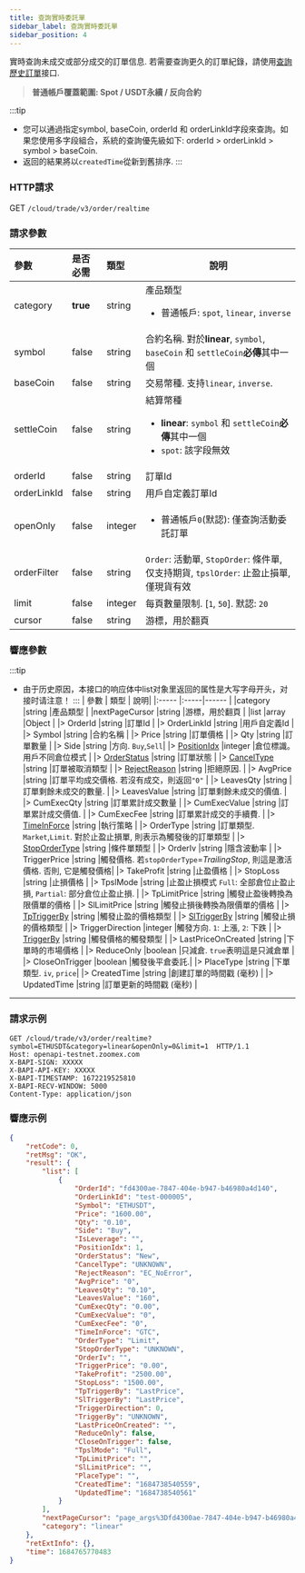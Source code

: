 ```yaml
---
title: 查詢實時委託單
sidebar_label: 查詢實時委託單
sidebar_position: 4
---
```

實時查詢未成交或部分成交的訂單信息. 若需要查詢更久的訂單紀錄，請使用[查詢歷史訂單](order-list#)接口.
> **普通帳戶覆蓋範圍: Spot / USDT永續 / 反向合約**

:::tip
- 您可以通過指定symbol, baseCoin, orderId 和 orderLinkId字段來查詢。如果您使用多字段組合，系統的查詢優先級如下: orderId > orderLinkId > symbol > baseCoin.
- 返回的結果將以`createdTime`從新到舊排序.
:::


### HTTP請求
GET `/cloud/trade/v3/order/realtime`

### 請求參數
| 參數 | 是否必需 | 類型 | 說明|
|:----- |:-------|:-----|------ |
|category |**true** |string |產品類型 <ul><li>普通帳戶: `spot`, `linear`, `inverse`</li></ul>|
|symbol |false |string |合約名稱. 對於**linear**, `symbol`, `baseCoin` 和 `settleCoin`**必傳**其中一個|
|baseCoin |false |string |交易幣種. 支持`linear`, `inverse`.|
|settleCoin |false |string |結算幣種 <ul><li><b>linear</b>: `symbol` 和 `settleCoin`**必傳**其中一個</li><li>`spot`: 該字段無效</li></ul>|
|orderId |false |string |訂單Id |
|orderLinkId |false |string |用戶自定義訂單Id |
|openOnly |false |integer |<ul><li>普通帳戶`0`(默認): 僅查詢活動委託訂單</li></ul>|
|orderFilter |false |string|`Order`: 活動單, `StopOrder`: 條件單, 仅支持期貨, `tpslOrder`: 止盈止損單, 僅現貨有效|
|limit |false |integer |每頁數量限制. [`1`, `50`]. 默認: `20`|
|cursor |false |string |游標，用於翻頁|

### 響應參數
:::tip
- 由于历史原因，本接口的响应体中list对象里返回的属性是大写字母开头，对接时请注意！
:::
| 參數 | 類型 | 說明|
|:----- |:-----|------ |
|category |string |產品類型 |
|nextPageCursor |string |游標，用於翻頁 |
|list |array |Object |
|> OrderId  |string |訂單Id |
|> OrderLinkId |string |用戶自定義Id |
|> Symbol |string |合約名稱 |
|> Price |string |訂單價格 |
|> Qty |string |訂單數量 |
|> Side |string |方向. `Buy`,`Sell`|
|> [PositionIdx](../enum#positionidx) |integer |倉位標識。用戶不同倉位模式 |
|> [OrderStatus](../enum#orderstatus) |string |訂單狀態 |
|> [CancelType](../enum#canceltype) |string |訂單被取消類型 |
|> [RejectReason](../enum#rejectreason) |string |拒絕原因. |
|> AvgPrice |string |訂單平均成交價格. 若沒有成交，則返回`"0"` |
|> LeavesQty |string |訂單剩餘未成交的數量.  |
|> LeavesValue |string |訂單剩餘未成交的價值.  |
|> CumExecQty |string |訂單累計成交數量 |
|> CumExecValue |string |訂單累計成交價值.  |
|> CumExecFee |string |訂單累計成交的手續費.  |
|> [TimeInForce](../enum#timeinforce) |string |執行策略 |
|> OrderType |string |訂單類型. `Market`,`Limit`. 對於止盈止損單, 則表示為觸發後的訂單類型 |
|> [StopOrderType](../enum#stopordertype) |string |條件單類型 |
|> OrderIv |string |隱含波動率 |
|> TriggerPrice |string |觸發價格. 若`stopOrderType`=_TrailingStop_, 則這是激活價格. 否則, 它是觸發價格|
|> TakeProfit |string |止盈價格 |
|> StopLoss |string |止損價格 |
|> TpslMode |string |止盈止損模式 `Full`: 全部倉位止盈止損, `Partial`: 部分倉位止盈止損. |
|> TpLimitPrice |string |觸發止盈後轉換為限價單的價格 |
|> SlLimitPrice |string |觸發止損後轉換為限價單的價格 |
|> [TpTriggerBy](../enum#triggerby) |string |觸發止盈的價格類型 |
|> [SlTriggerBy](../enum#triggerby) |string |觸發止損的價格類型 |
|> TriggerDirection |integer |觸發方向. `1`: 上漲, `2`: 下跌 |
|> [TriggerBy](../enum#triggerby) |string |觸發價格的觸發類型 |
|> LastPriceOnCreated |string |下單時的市場價格 |
|> ReduceOnly |boolean |只減倉. `true`表明這是只減倉單 |
|> CloseOnTrigger |boolean |觸發後平倉委託.|
|> PlaceType |string |下單類型. `iv`, `price`|
|> CreatedTime |string |創建訂單的時間戳 (毫秒) |
|> UpdatedTime |string |訂單更新的時間戳 (毫秒) |


---

### 請求示例

```shell
GET /cloud/trade/v3/order/realtime?symbol=ETHUSDT&category=linear&openOnly=0&limit=1  HTTP/1.1
Host: openapi-testnet.zoomex.com
X-BAPI-SIGN: XXXXX
X-BAPI-API-KEY: XXXXX
X-BAPI-TIMESTAMP: 1672219525810
X-BAPI-RECV-WINDOW: 5000
Content-Type: application/json
```

### 響應示例

```json
{
    "retCode": 0,
    "retMsg": "OK",
    "result": {
        "list": [
            {
                "OrderId": "fd4300ae-7847-404e-b947-b46980a4d140",
                "OrderLinkId": "test-000005",
                "Symbol": "ETHUSDT",
                "Price": "1600.00",
                "Qty": "0.10",
                "Side": "Buy",
                "IsLeverage": "",
                "PositionIdx": 1,
                "OrderStatus": "New",
                "CancelType": "UNKNOWN",
                "RejectReason": "EC_NoError",
                "AvgPrice": "0",
                "LeavesQty": "0.10",
                "LeavesValue": "160",
                "CumExecQty": "0.00",
                "CumExecValue": "0",
                "CumExecFee": "0",
                "TimeInForce": "GTC",
                "OrderType": "Limit",
                "StopOrderType": "UNKNOWN",
                "OrderIv": "",
                "TriggerPrice": "0.00",
                "TakeProfit": "2500.00",
                "StopLoss": "1500.00",
                "TpTriggerBy": "LastPrice",
                "SlTriggerBy": "LastPrice",
                "TriggerDirection": 0,
                "TriggerBy": "UNKNOWN",
                "LastPriceOnCreated": "",
                "ReduceOnly": false,
                "CloseOnTrigger": false,
                "TpslMode": "Full",
                "TpLimitPrice": "",
                "SlLimitPrice": "",
                "PlaceType": "",
                "CreatedTime": "1684738540559",
                "UpdatedTime": "1684738540561"
            }
        ],
        "nextPageCursor": "page_args%3Dfd4300ae-7847-404e-b947-b46980a4d140%26symbol%3D6%26",
        "category": "linear"
    },
    "retExtInfo": {},
    "time": 1684765770483
}
```
